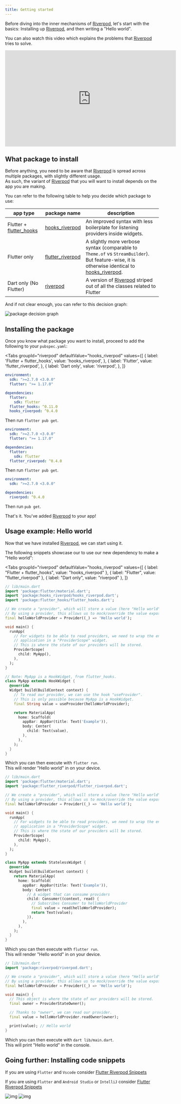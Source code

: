 ```yaml
---
title: Getting started
---
```



Before diving into the inner mechanisms of [Riverpod], let's start with the basics:
Installing up [Riverpod], and then writing a "Hello world".

You can also watch this video which explains the problems that [Riverpod] tries
to solve.

<iframe
  width="560"
  height="315"
  src="https://www.youtube.com/embed/zjBulEwjzeI"
  frameborder="0"
  allow="accelerometer; autoplay; encrypted-media; gyroscope; picture-in-picture"
  allowfullscreen
></iframe>

## What package to install

Before anything, you need to be aware that [Riverpod] is spread across multiple packages, with slightly different usage.  
As such, the variant of [Riverpod] that you will want to install depends on the app you are making.

You can refer to the following table to help you decide which package to use:

| app type                  | package name                                                                       | description                                                                                                                                    |
| ------------------------- | ---------------------------------------------------------------------------------- | ---------------------------------------------------------------------------------------------------------------------------------------------- |
| Flutter + [flutter_hooks] | [hooks_riverpod]                                                                   | An improved syntax with less boilerplate for listening providers inside widgets.                                                               |
| Flutter only              | [flutter_riverpod]                                                                 | A slightly more verbose syntax (comparable to `Theme.of` vs `StreamBuilder`). But feature-wise, it is otherwise identical to [hooks_riverpod]. |
| Dart only (No Flutter)    | [riverpod](https://github.com/rrousselGit/river_pod/tree/master/packages/riverpod) | A version of [Riverpod] striped out of all the classes related to Flutter                                                                      |

And if not clear enough, you can refer to this decision graph:

![package decision graph](/img/package_decision_graph.svg)

## Installing the package

Once you know what package you want to install, proceed to add the following to your `pubspec.yaml`:

<Tabs
  groupId="riverpod"
  defaultValue="hooks_riverpod"
  values={[
    { label: 'Flutter + flutter_hooks', value: 'hooks_riverpod', },
    { label: 'Flutter', value: 'flutter_riverpod', },
    { label: 'Dart only', value: 'riverpod', },
  ]}
>
<TabItem value="hooks_riverpod">

```yaml
environment:
  sdk: ">=2.7.0 <3.0.0"
  flutter: ">= 1.17.0"

dependencies:
  flutter:
    sdk: flutter
  flutter_hooks: ^0.11.0
  hooks_riverpod: ^0.4.0
```

Then run `flutter pub get`.

</TabItem>
<TabItem value="flutter_riverpod">

```yaml
environment:
  sdk: ">=2.7.0 <3.0.0"
  flutter: ">= 1.17.0"

dependencies:
  flutter:
    sdk: flutter
  flutter_riverpod: ^0.4.0
```

Then run `flutter pub get`.

</TabItem>
<TabItem value="riverpod">

```yaml
environment:
  sdk: ">=2.7.0 <3.0.0"

dependencies:
  riverpod: ^0.4.0
```

Then run `pub get`.

</TabItem>
</Tabs>

That's it. You've added [Riverpod] to your app!

## Usage example: Hello world

Now that we have installed [Riverpod], we can start using it.

The following snippets showcase our to use our new dependency to make a "Hello world":

<Tabs
  groupId="riverpod"
  defaultValue="hooks_riverpod"
  values={[
    { label: "Flutter + flutter_hooks", value: "hooks_riverpod" },
    { label: "Flutter", value: "flutter_riverpod" },
    { label: "Dart only", value: "riverpod" },
  ]}
>
<TabItem value="hooks_riverpod">

```dart
// lib/main.dart
import 'package:flutter/material.dart';
import 'package:hooks_riverpod/hooks_riverpod.dart';
import 'package:flutter_hooks/flutter_hooks.dart';

// We create a "provider", which will store a value (here "Hello world").
// By using a provider, this allows us to mock/override the value exposed.
final helloWorldProvider = Provider((_) => 'Hello world');

void main() {
  runApp(
    // For widgets to be able to read providers, we need to wrap the entire
    // application in a "ProviderScope" widget.
    // This is where the state of our providers will be stored.
    ProviderScope(
      child: MyApp(),
    ),
  );
}

// Note: MyApp is a HookWidget, from flutter_hooks.
class MyApp extends HookWidget {
  @override
  Widget build(BuildContext context) {
    // To read our provider, we can use the hook "useProvider".
    // This is only possible because MyApp is a HookWidget.
    final String value = useProvider(helloWorldProvider);

    return MaterialApp(
      home: Scaffold(
        appBar: AppBar(title: Text('Example')),
        body: Center(
          child: Text(value),
        ),
      ),
    );
  }
}
```

Which you can then execute with `flutter run`.  
This will render "Hello world" in on your device.

</TabItem>
<TabItem value="flutter_riverpod">

```dart
// lib/main.dart
import 'package:flutter/material.dart';
import 'package:flutter_riverpod/flutter_riverpod.dart';

// We create a "provider", which will store a value (here "Hello world").
// By using a provider, this allows us to mock/override the value exposed.
final helloWorldProvider = Provider((_) => 'Hello world');

void main() {
  runApp(
    // For widgets to be able to read providers, we need to wrap the entire
    // application in a "ProviderScope" widget.
    // This is where the state of our providers will be stored.
    ProviderScope(
      child: MyApp(),
    ),
  );
}

class MyApp extends StatelessWidget {
  @override
  Widget build(BuildContext context) {
    return MaterialApp(
      home: Scaffold(
        appBar: AppBar(title: Text('Example')),
        body: Center(
          // A widget that can consume providers
          child: Consumer((context, read) {
            // Subscribes Consumer to helloWorldProvider
            final value = read(helloWorldProvider);
            return Text(value);
          }),
        ),
      ),
    );
  }
}
```

Which you can then execute with `flutter run`.  
This will render "Hello world" in on your device.

</TabItem>
<TabItem value="riverpod">

```dart
// lib/main.dart
import 'package:riverpod/riverpod.dart';

// We create a "provider", which will store a value (here "Hello world").
// By using a provider, this allows us to mock/override the value exposed.
final helloWorldProvider = Provider((_) => 'Hello world');

void main() {
  // This object is where the state of our providers will be stored.
  final owner = ProviderStateOwner();

  // Thanks to "owner", we can read our provider.
  final value = helloWorldProvider.readOwner(owner);

  print(value); // Hello world
}
```

Which you can then execute with `dart lib/main.dart`.  
This will print "Hello world" in the console.

</TabItem>
</Tabs>

## Going further: Installing code snippets

If you are using `Flutter` and `Vscode` consider [Flutter Riverpod Snippets](https://marketplace.visualstudio.com/items?itemName=robert-brunhage.flutter-riverpod-snippets)

If you are using `Flutter` and `Android Studio` or `IntelliJ` consider [Flutter Riverpod Snippets](https://plugins.jetbrains.com/plugin/14641-flutter-riverpod-snippets)

![img](/img/snippets/greetingProvider.gif)
![img](/img/snippets/providerFamily.gif)

[riverpod]: https://github.com/rrousselgit/river_pod
[hooks_riverpod]: https://pub.dev/packages/hooks_riverpod
[flutter_riverpod]: https://pub.dev/packages/flutter_riverpod
[flutter_hooks]: https://github.com/rrousselGit/flutter_hooks

